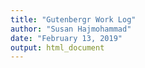 ```yaml
---
title: "Gutenbergr Work Log"
author: "Susan Hajmohammad"
date: "February 13, 2019"
output: html_document
---
```


